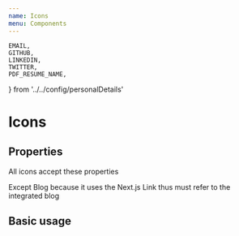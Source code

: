 ```yaml
---
name: Icons
menu: Components
---
```


	EMAIL,
	GITHUB,
	LINKEDIN,
	TWITTER,
	PDF_RESUME_NAME,
} from '../../config/personalDetails'

# Icons

## Properties

All icons accept these properties

<Props of={Github} />

Except Blog because it uses the Next.js Link thus must refer to the integrated blog

<Props of={Blog} />

## Basic usage

<Playground>
	<Github href={`https://${GITHUB}`} label="GitHub" />
	<LinkedIn href={`https://${LINKEDIN}`} label="LinkedIn" />
	<Twitter href={`https://${TWITTER}`} label="Twitter" />
	<Mail href={`mailto:${EMAIL}`} label="Mail" />
	<PDF href={`/files/${PDF_RESUME_NAME}.pdf`} label="PDF" />
	<Blog />
</Playground>
